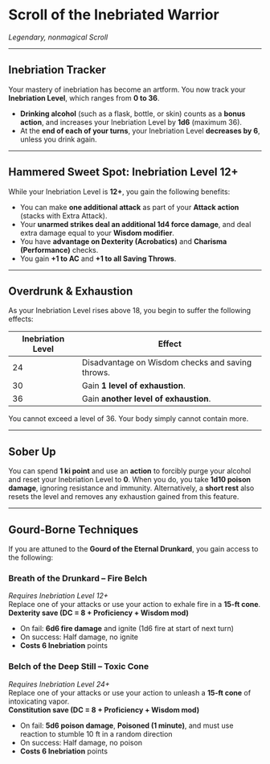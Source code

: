 # Scroll of the Inebriated Warrior

_Legendary, nonmagical_
_Scroll_

---

## Inebriation Tracker

Your mastery of inebriation has become an artform. You now track your **Inebriation Level**, which ranges from **0 to 36**.

- **Drinking alcohol** (such as a flask, bottle, or skin) counts as a **bonus action**, and increases your Inebriation Level by **1d6** (maximum 36).
- At the **end of each of your turns**, your Inebriation Level **decreases by 6**, unless you drink again.

---

## Hammered Sweet Spot: Inebriation Level 12+

While your Inebriation Level is **12+**, you gain the following benefits:

- You can make **one additional attack** as part of your **Attack action** (stacks with Extra Attack).
- Your **unarmed strikes deal an additional 1d4 force damage**, and deal extra damage equal to your **Wisdom modifier**.
- You have **advantage on Dexterity (Acrobatics)** and **Charisma (Performance)** checks.
- You gain **+1 to AC** and **+1 to all Saving Throws**.

---

## Overdrunk & Exhaustion

As your Inebriation Level rises above 18, you begin to suffer the following effects:

| Inebriation Level | Effect                                           |
| ----------------- | ------------------------------------------------ |
| 24                | Disadvantage on Wisdom checks and saving throws. |
| 30                | Gain **1 level of exhaustion**.                  |
| 36                | Gain **another level of exhaustion**.            |

You cannot exceed a level of 36. Your body simply cannot contain more.

---

## Sober Up

You can spend **1 ki point** and use an **action** to forcibly purge your alcohol and reset your Inebriation Level to **0**. When you do, you take **1d10 poison damage**, ignoring resistance and immunity. Alternatively, a **short rest** also resets the level and removes any exhaustion gained from this feature.

---

## Gourd-Borne Techniques

If you are attuned to the **Gourd of the Eternal Drunkard**, you gain access to the following:

### Breath of the Drunkard – Fire Belch

_Requires Inebriation Level 12+_  
Replace one of your attacks or use your action to exhale fire in a **15-ft cone**.  
**Dexterity save (DC = 8 + Proficiency + Wisdom mod)**

- On fail: **6d6 fire damage** and ignite (1d6 fire at start of next turn)
- On success: Half damage, no ignite
- **Costs 6 Inebriation** points

### Belch of the Deep Still – Toxic Cone

_Requires Inebriation Level 24+_  
Replace one of your attacks or use your action to unleash a **15-ft cone** of intoxicating vapor.  
**Constitution save (DC = 8 + Proficiency + Wisdom mod)**

- On fail: **5d6 poison damage**, **Poisoned (1 minute)**, and must use reaction to stumble 10 ft in a random direction
- On success: Half damage, no poison
- **Costs 6 Inebriation** points
